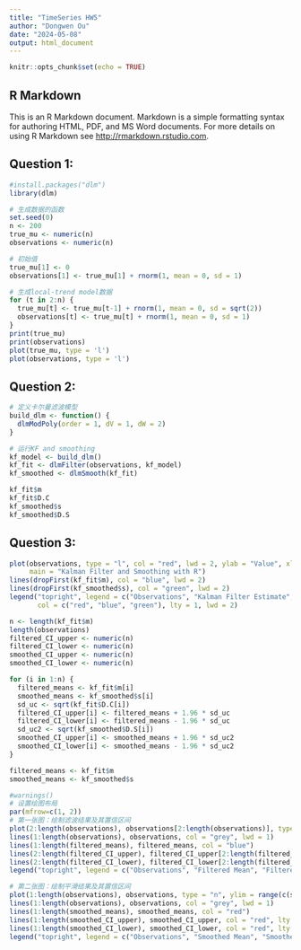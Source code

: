 ```yaml
---
title: "TimeSeries HW5"
author: "Dongwen Ou"
date: "2024-05-08"
output: html_document
---
```


```r
knitr::opts_chunk$set(echo = TRUE)
```

## R Markdown

This is an R Markdown document. Markdown is a simple formatting syntax for authoring HTML, PDF, and MS Word documents. For more details on using R Markdown see <http://rmarkdown.rstudio.com>.

## Question 1:
```r
#install.packages("dlm")
library(dlm)

# 生成数据的函数
set.seed(0)
n <- 200
true_mu <- numeric(n)
observations <- numeric(n)

# 初始值
true_mu[1] <- 0
observations[1] <- true_mu[1] + rnorm(1, mean = 0, sd = 1)

# 生成local-trend model数据
for (t in 2:n) {
  true_mu[t] <- true_mu[t-1] + rnorm(1, mean = 0, sd = sqrt(2))
  observations[t] <- true_mu[t] + rnorm(1, mean = 0, sd = 1)
}
print(true_mu)
print(observations)
plot(true_mu, type = 'l')
plot(observations, type = 'l')
```

## Question 2:
```r
# 定义卡尔曼滤波模型
build_dlm <- function() {
  dlmModPoly(order = 1, dV = 1, dW = 2)
}

# 运行KF and smoothing
kf_model <- build_dlm()
kf_fit <- dlmFilter(observations, kf_model)
kf_smoothed <- dlmSmooth(kf_fit)

kf_fit$m
kf_fit$D.C
kf_smoothed$s
kf_smoothed$D.S

```

## Question 3:
```r
plot(observations, type = "l", col = "red", lwd = 2, ylab = "Value", xlab = "Time",
     main = "Kalman Filter and Smoothing with R")
lines(dropFirst(kf_fit$m), col = "blue", lwd = 2)
lines(dropFirst(kf_smoothed$s), col = "green", lwd = 2)
legend("topright", legend = c("Observations", "Kalman Filter Estimate", "Smoothed Estimate"),
       col = c("red", "blue", "green"), lty = 1, lwd = 2)

n <- length(kf_fit$m)  
length(observations)
filtered_CI_upper <- numeric(n)
filtered_CI_lower <- numeric(n)
smoothed_CI_upper <- numeric(n)
smoothed_CI_lower <- numeric(n)

for (i in 1:n) {
  filtered_means <- kf_fit$m[i]
  smoothed_means <- kf_smoothed$s[i]
  sd_uc <- sqrt(kf_fit$D.C[i]) 
  filtered_CI_upper[i] <- filtered_means + 1.96 * sd_uc
  filtered_CI_lower[i] <- filtered_means - 1.96 * sd_uc
  sd_uc2 <- sqrt(kf_smoothed$D.S[i])
  smoothed_CI_upper[i] <- smoothed_means + 1.96 * sd_uc2
  smoothed_CI_lower[i] <- smoothed_means - 1.96 * sd_uc2
}

filtered_means <- kf_fit$m
smoothed_means <- kf_smoothed$s

#warnings()
# 设置绘图布局
par(mfrow=c(1, 2))
# 第一张图：绘制滤波结果及其置信区间
plot(2:length(observations), observations[2:length(observations)], type = "n", ylim = range(c(filtered_CI_lower[2:length(filtered_CI_lower)], filtered_CI_upper[2:length(filtered_CI_upper)])), xlab = "Day", ylab = "Value", main = "Filtered State Estimates with Confidence Intervals")
lines(1:length(observations), observations, col = "grey", lwd = 1)
lines(1:length(filtered_means), filtered_means, col = "blue")
lines(2:length(filtered_CI_upper), filtered_CI_upper[2:length(filtered_CI_upper)], col = "blue", lty = 2)
lines(2:length(filtered_CI_lower), filtered_CI_lower[2:length(filtered_CI_lower)], col = "blue", lty = 2)
legend("topright", legend = c("Observations", "Filtered Mean", "Filtered CI"), col = c("grey", "blue", "blue"), lty = c(1, 1, 2), lwd = c(1, 1, 1))

# 第二张图：绘制平滑结果及其置信区间
plot(1:length(observations), observations, type = "n", ylim = range(c(smoothed_CI_lower, smoothed_CI_upper)), xlab = "Day", ylab = "Value", main = "Smoothed State Estimates with Confidence Intervals")
lines(1:length(observations), observations, col = "grey", lwd = 1)
lines(1:length(smoothed_means), smoothed_means, col = "red")
lines(1:length(smoothed_CI_upper), smoothed_CI_upper, col = "red", lty = 2)
lines(1:length(smoothed_CI_lower), smoothed_CI_lower, col = "red", lty = 2)
legend("topright", legend = c("Observations", "Smoothed Mean", "Smoothed CI"), col = c("grey", "red", "red"), lty = c(1, 1, 2), lwd = c(1, 1, 1))

```


